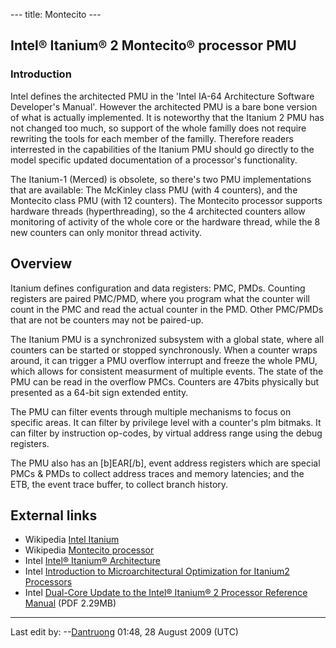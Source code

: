 ---
title: Montecito
---

== Intel® Itanium® 2 Montecito® processor PMU ==


=== Introduction ===

Intel defines the architected PMU in the 'Intel IA-64 Architecture Software Developer's Manual'. However the architected PMU is a bare bone version of what is actually implemented. It is noteworthy that the Itanium 2
PMU has not changed too much, so support of the whole familly does not require rewriting the tools for each member
of the familly. Therefore readers interrested in the capabilities of the Itanium PMU should go directly to the model specific updated documentation of a processor's functionality.

The Itanium-1 (Merced) is obsolete, so there's two PMU implementations that are available: The McKinley class PMU (with 4 counters), and the Montecito class PMU (with 12 counters). The Montecito processor supports hardware threads
(hyperthreading), so the 4 architected counters allow monitoring of activity of the whole core or the hardware thread,
while the 8 new counters can only monitor thread activity.

== Overview ==

Itanium defines configuration and data registers: PMC, PMDs. Counting registers are paired PMC/PMD, where you program what the counter will count in the PMC and read the actual counter in the PMD. Other PMC/PMDs that are not be counters may not be paired-up.

The Itanium PMU is a synchronized subsystem with a global state, where all counters can be started or stopped synchronously. When a counter wraps around, it can trigger a PMU overflow interrupt and freeze the whole PMU, which allows for consistent measurment of multiple events. The state of the PMU can be read in the overflow PMCs. Counters are 47bits physically but presented as a 64-bit sign extended entity.

The PMU can filter events through multiple mechanisms to focus on specific areas. It can filter by privilege level with a counter's plm bitmaks. It can filter by instruction op-codes, by virtual address range using the debug registers.

The PMU also has an [b]EAR[/b], event address registers which are special PMCs & PMDs to collect address traces and memory latencies; and the ETB, the event trace buffer, to collect branch history.

== External links ==
* Wikipedia [[ http://en.wikipedia.org/wiki/Itanium | Intel Itanium ]]
* Wikipedia [[ http://en.wikipedia.org/wiki/Montecito_(processor) | Montecito processor ]]
* Intel [[ http://www.intel.com/design/itanium/manuals/iiasdmanual.htm | Intel® Itanium® Architecture ]]
* Intel [[ http://cache-www.intel.com/cd/00/00/21/93/219348_software_optimization.pdf | Introduction to Microarchitectural Optimization for Itanium2 Processors  ]]
* Intel [[ http://download.intel.com/design/Itanium2/manuals/30806501.pdf | Dual-Core Update to the Intel® Itanium® 2 Processor Reference Manual]] (PDF 2.29MB)

----
Last edit by: --[[User:Dantruong|Dantruong]] 01:48, 28 August 2009 (UTC)